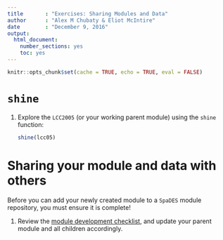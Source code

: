 ```yaml
---
title       : "Exercises: Sharing Modules and Data"
author      : "Alex M Chubaty & Eliot McIntire"
date        : "December 9, 2016"
output: 
  html_document: 
    number_sections: yes
    toc: yes
---
```


```r
knitr::opts_chunk$set(cache = TRUE, echo = TRUE, eval = FALSE)
```

# `shine`

1. Explore the `LCC2005` (or your working parent module) using the `shine` function:

    ```r
    shine(lcc05)
    ```

# Sharing your module and data with others

Before you can add your newly created module to a `SpaDES` module repository, you must ensure it is complete!

1. Review the [module development checklist](https://github.com/PredictiveEcology/SpaDES/wiki/Getting-Started-Guide#module-development-checklist), and update your parent module and all children accordingly.

